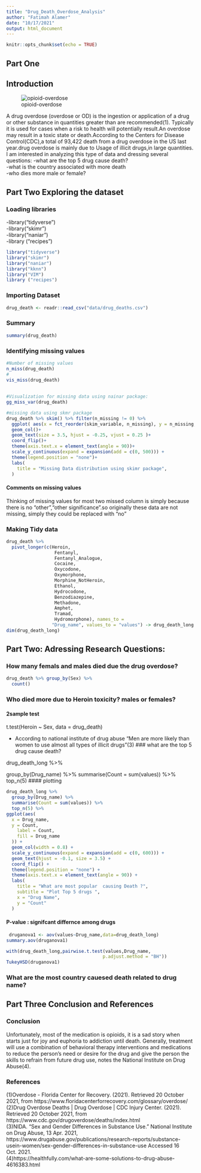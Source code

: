 ```yaml
---
title: "Drug_Death_Overdose_Analysis"
author: "Fatimah Alamer"
date: "10/17/2021"
output: html_document
---
```


```r
knitr::opts_chunk$set(echo = TRUE)
```



## **Part One** 
## Introduction
![opioid-overdose](opioid-overdose.jpg)  

 A drug overdose (overdose or OD) is the ingestion or application of a drug or other substance in quantities greater than are recommended(1). Typically it is used for cases when a risk to health will potentially result.An overdose may result in a toxic state or death.According to the Centers for Disease Control(CDC),a total of 93,422 death from a drug overdose in the US last year.drug overdose is mainly due to Usage of illicit drugs,in large quantities.
 I am interested in analyzing this type of data and dressing several  questions:
  -what are the top 5 drug cause death?  
  -what is the country associated with more death  
  -who dies more male or female?   


## **Part Two** Exploring the dataset

### Loading libraries 

-library("tidyverse") \
-library("skimr") \
-library("naniar") \
-library ("recipes") \
```r

library("tidyverse")
library("skimr")
library("naniar")
library("kknn")
library("VIM")
library ("recipes")

```

### Importing Dataset
```r
drug_death <- readr::read_csv("data/drug_deaths.csv")
```

### Summary
```r
summary(drug_death)
```

### Identifying missing values

```r
#Number of missing values
n_miss(drug_death)
#
vis_miss(drug_death)
  
 
#Visualization for missing data using nainar package:
gg_miss_var(drug_death)

#missing data using skmr package
drug_death %>% skim() %>% filter(n_missing != 0) %>% 
  ggplot( aes(x = fct_reorder(skim_variable, n_missing), y = n_missing, fill = skim_variable, label = n_missing))+
  geom_col()+
  geom_text(size = 3.5, hjust = -0.25, vjust = 0.25 )+
  coord_flip()+
  theme(axis.text.x = element_text(angle = 90))+
  scale_y_continuous(expand = expansion(add = c(0, 500))) +
  theme(legend.position = "none")+
  labs(
    title = "Missing Data distribution using skimr package",
  )
```  

#### Comments on missing values 
Thinking of missing values for most two missed column is simply because there is no "other","other significance".so originally these data are not missing, simply they could be replaced with "no"  



### Making Tidy data
```r
drug_death %>% 
  pivot_longer(c(Heroin,
                  Fentanyl,
                  Fentanyl_Analogue,
                  Cocaine,
                  Oxycodone,
                  Oxymorphone,
                  Morphine_NotHeroin,
                  Ethanol,
                  Hydrocodone,
                  Benzodiazepine,
                  Methadone,
                  Amphet,
                  Tramad,
                  Hydromorphone), names_to = 
                 "Drug_name", values_to = "values") -> drug_death_long
dim(drug_death_long)
```


## **Part Two**: Adressing Research Questions:

### How many femals and males died due the drug overdose?

```r
drug_death %>% group_by(Sex) %>% 
  count()
```

### Who died more due to Heroin toxicity? males or females?

#### 2sample test
t.test(Heroin ~ Sex, data = drug_death)

- According to national institute of drug abuse "Men are more likely than women to use almost all types of illicit drugs"(3)
### what are the top 5 drug cause death?

drug_death_long %>%
 
  group_by(Drug_name) %>%
  summarise(Count = sum(values)) %>%
  top_n(5) 
 #### plotting
```r
drug_death_long %>%
  group_by(Drug_name) %>%
  summarise(Count = sum(values)) %>%
  top_n(5) %>%
ggplot(aes(
  x = Drug_name,
  y = Count,
    label = Count,
    fill = Drug_name
  )) +
  geom_col(width = 0.8) +
  scale_y_continuous(expand = expansion(add = c(0, 600))) +
  geom_text(hjust = -0.1, size = 3.5) +
  coord_flip() +
  theme(legend.position = "none") +
  theme(axis.text.x = element_text(angle = 90)) +
  labs(
    title = "What are most popular  causing Death ?",
    subtitle = "Plot Top 5 drugs ",
    x = "Drug Name",
    y = "Count"
  )
```
 



#### P-value : signifcant differnce among drugs 
```r
 druganova1 <- aov(values~Drug_name,data=drug_death_long)
summary.aov(druganova1)

with(drug_death_long,pairwise.t.test(values,Drug_name, 
                                    p.adjust.method = "BH"))
TukeyHSD(druganova1)
```



### What are the most country cauesed death related to drug name?


 
## **Part Three** Conclusion and References 
### Conclusion
 Unfortunately, most of the medication is opioids, it is a sad story when starts just for joy and euphoria to addiction until death. 
Generally, treatment will use a combination of behavioral therapy interventions and medications to reduce the person's need or desire for the drug and give the person the skills to refrain from future drug use, notes the National Institute on Drug Abuse(4).

### References

(1)Overdose - Florida Center for Recovery. (2021). Retrieved 20 October 2021, from https://www.floridacenterforrecovery.com/glossary/overdose/  
(2)Drug Overdose Deaths | Drug Overdose | CDC Injury Center. (2021). Retrieved 20 October 2021, from https://www.cdc.gov/drugoverdose/deaths/index.html  
(3)NIDA. "Sex and Gender Differences in Substance Use." National Institute on Drug Abuse, 13 Apr. 2021, https://www.drugabuse.gov/publications/research-reports/substance-usein-women/sex-gender-differences-in-substance-use Accessed 16 Oct. 2021.  
(4)https://healthfully.com/what-are-some-solutions-to-drug-abuse-4616383.html  
